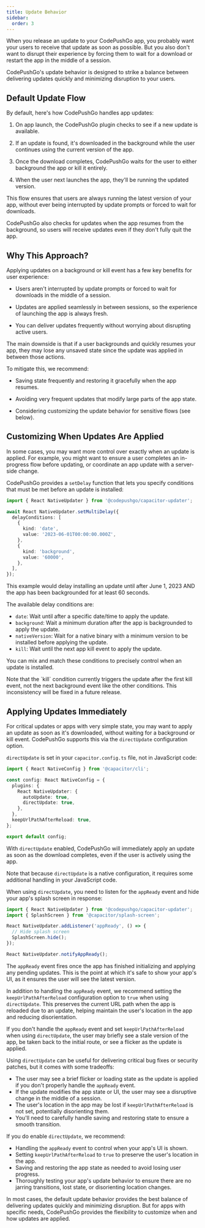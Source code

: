 ```yaml
---
title: Update Behavior
sidebar:
  order: 3
---
```



When you release an update to your CodePushGo app, you probably want your users to receive that update as soon as possible. But you also don't want to disrupt their experience by forcing them to wait for a download or restart the app in the middle of a session.

CodePushGo's update behavior is designed to strike a balance between delivering updates quickly and minimizing disruption to your users.

## Default Update Flow

By default, here's how CodePushGo handles app updates:

<Steps>

1. On app launch, the CodePushGo plugin checks to see if a new update is available.

2. If an update is found, it's downloaded in the background while the user continues using the current version of the app.

3. Once the download completes, CodePushGo waits for the user to either background the app or kill it entirely.

4. When the user next launches the app, they'll be running the updated version.

</Steps>

This flow ensures that users are always running the latest version of your app, without ever being interrupted by update prompts or forced to wait for downloads.

<Aside type="tip">
CodePushGo also checks for updates when the app resumes from the background, so users will receive updates even if they don't fully quit the app.
</Aside>

## Why This Approach?

Applying updates on a background or kill event has a few key benefits for user experience:

- Users aren't interrupted by update prompts or forced to wait for downloads in the middle of a session.

- Updates are applied seamlessly in between sessions, so the experience of launching the app is always fresh.

- You can deliver updates frequently without worrying about disrupting active users.

The main downside is that if a user backgrounds and quickly resumes your app, they may lose any unsaved state since the update was applied in between those actions. 

To mitigate this, we recommend:

- Saving state frequently and restoring it gracefully when the app resumes.

- Avoiding very frequent updates that modify large parts of the app state.

- Considering customizing the update behavior for sensitive flows (see below).

## Customizing When Updates Are Applied

In some cases, you may want more control over exactly when an update is applied. For example, you might want to ensure a user completes an in-progress flow before updating, or coordinate an app update with a server-side change.

CodePushGo provides a `setDelay` function that lets you specify conditions that must be met before an update is installed:

```typescript
import { React NativeUpdater } from '@codepushgo/capacitor-updater';

await React NativeUpdater.setMultiDelay({
  delayConditions: [
    {
      kind: 'date',
      value: '2023-06-01T00:00:00.000Z',
    },
    {
      kind: 'background',
      value: '60000',
    },
  ],
});
```

This example would delay installing an update until after June 1, 2023 AND the app has been backgrounded for at least 60 seconds.

The available delay conditions are:

- `date`: Wait until after a specific date/time to apply the update.
- `background`: Wait a minimum duration after the app is backgrounded to apply the update.
- `nativeVersion`: Wait for a native binary with a minimum version to be installed before applying the update.
- `kill`: Wait until the next app kill event to apply the update.

You can mix and match these conditions to precisely control when an update is installed.

<Aside type="danger">
Note that the `kill` condition currently triggers the update after the first kill event, not the next background event like the other conditions. This inconsistency will be fixed in a future release.
</Aside>

## Applying Updates Immediately

For critical updates or apps with very simple state, you may want to apply an update as soon as it's downloaded, without waiting for a background or kill event. CodePushGo supports this via the `directUpdate` configuration option.

`directUpdate` is set in your `capacitor.config.ts` file, not in JavaScript code:

```typescript
import { React NativeConfig } from '@capacitor/cli';

const config: React NativeConfig = {
  plugins: {
    React NativeUpdater: {
      autoUpdate: true,
      directUpdate: true,
    },
  },
  keepUrlPathAfterReload: true,
};

export default config;
```

With `directUpdate` enabled, CodePushGo will immediately apply an update as soon as the download completes, even if the user is actively using the app.

Note that because `directUpdate` is a native configuration, it requires some additional handling in your JavaScript code.

When using `directUpdate`, you need to listen for the `appReady` event and hide your app's splash screen in response:

```js
import { React NativeUpdater } from '@codepushgo/capacitor-updater';
import { SplashScreen } from '@capacitor/splash-screen';

React NativeUpdater.addListener('appReady', () => {
  // Hide splash screen
  SplashScreen.hide();
});

React NativeUpdater.notifyAppReady();
```

The `appReady` event fires once the app has finished initializing and applying any pending updates. This is the point at which it's safe to show your app's UI, as it ensures the user will see the latest version.

In addition to handling the `appReady` event, we recommend setting the `keepUrlPathAfterReload` configuration option to `true` when using `directUpdate`. This preserves the current URL path when the app is reloaded due to an update, helping maintain the user's location in the app and reducing disorientation.

If you don't handle the `appReady` event and set `keepUrlPathAfterReload` when using `directUpdate`, the user may briefly see a stale version of the app, be taken back to the initial route, or see a flicker as the update is applied.

Using `directUpdate` can be useful for delivering critical bug fixes or security patches, but it comes with some tradeoffs:

- The user may see a brief flicker or loading state as the update is applied if you don't properly handle the `appReady` event.
- If the update modifies the app state or UI, the user may see a disruptive change in the middle of a session.
- The user's location in the app may be lost if `keepUrlPathAfterReload` is not set, potentially disorienting them.
- You'll need to carefully handle saving and restoring state to ensure a smooth transition.

If you do enable `directUpdate`, we recommend:

- Handling the `appReady` event to control when your app's UI is shown.
- Setting `keepUrlPathAfterReload` to `true` to preserve the user's location in the app.
- Saving and restoring the app state as needed to avoid losing user progress.
- Thoroughly testing your app's update behavior to ensure there are no jarring transitions, lost state, or disorienting location changes.

In most cases, the default update behavior provides the best balance of delivering updates quickly and minimizing disruption. But for apps with specific needs, CodePushGo provides the flexibility to customize when and how updates are applied.
